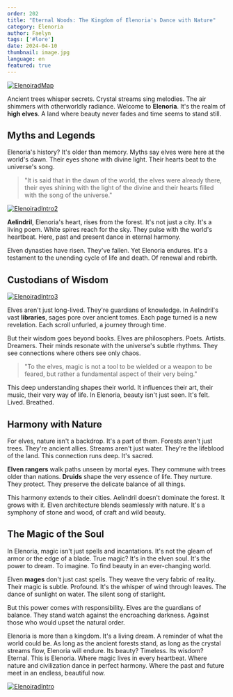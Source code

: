 ```yaml
---
order: 202
title: "Eternal Woods: The Kingdom of Elenoria's Dance with Nature"
category: Elenoria
author: Faelyn
tags: ['#lore']
date: 2024-04-10
thumbnail: image.jpg
language: en
featured: true
---
```


[![ElenoiradMap](https://i.imgur.com/meyY8Dx.png)](https://i.imgur.com/meyY8Dx.png)

Ancient trees whisper secrets. Crystal streams sing melodies. The air shimmers with otherworldly radiance. Welcome to **Elenoria**. It's the realm of **high elves**. A land where beauty never fades and time seems to stand still.

## Myths and Legends

Elenoria's history? It's older than memory. Myths say elves were here at the world's dawn. Their eyes shone with divine light. Their hearts beat to the universe's song.

> "It is said that in the dawn of the world, the elves were already there, their eyes shining with the light of the divine and their hearts filled with the song of the universe."

[![ElenoiradIntro2](https://i.imgur.com/CQjmtAe.png)](https://i.imgur.com/CQjmtAe.png)

**Aelindril**, Elenoria's heart, rises from the forest. It's not just a city. It's a living poem. White spires reach for the sky. They pulse with the world's heartbeat. Here, past and present dance in eternal harmony.

Elven dynasties have risen. They've fallen. Yet Elenoria endures. It's a testament to the unending cycle of life and death. Of renewal and rebirth.

## Custodians of Wisdom

[![ElenoiradIntro3](https://i.imgur.com/6g09o8u.png)](https://i.imgur.com/6g09o8u.png)

Elves aren't just long-lived. They're guardians of knowledge. In Aelindril's vast **libraries**, sages pore over ancient tomes. Each page turned is a new revelation. Each scroll unfurled, a journey through time.

But their wisdom goes beyond books. Elves are philosophers. Poets. Artists. Dreamers. Their minds resonate with the universe's subtle rhythms. They see connections where others see only chaos.

> "To the elves, magic is not a tool to be wielded or a weapon to be feared, but rather a fundamental aspect of their very being."

This deep understanding shapes their world. It influences their art, their music, their very way of life. In Elenoria, beauty isn't just seen. It's felt. Lived. Breathed.

## Harmony with Nature

For elves, nature isn't a backdrop. It's a part of them. Forests aren't just trees. They're ancient allies. Streams aren't just water. They're the lifeblood of the land. This connection runs deep. It's sacred.

**Elven rangers** walk paths unseen by mortal eyes. They commune with trees older than nations. **Druids** shape the very essence of life. They nurture. They protect. They preserve the delicate balance of all things.

This harmony extends to their cities. Aelindril doesn't dominate the forest. It grows with it. Elven architecture blends seamlessly with nature. It's a symphony of stone and wood, of craft and wild beauty.

## The Magic of the Soul

In Elenoria, magic isn't just spells and incantations. It's not the gleam of armor or the edge of a blade. True magic? It's in the elven soul. It's the power to dream. To imagine. To find beauty in an ever-changing world.

Elven **mages** don't just cast spells. They weave the very fabric of reality. Their magic is subtle. Profound. It's the whisper of wind through leaves. The dance of sunlight on water. The silent song of starlight.

But this power comes with responsibility. Elves are the guardians of balance. They stand watch against the encroaching darkness. Against those who would upset the natural order.

Elenoria is more than a kingdom. It's a living dream. A reminder of what the world could be. As long as the ancient forests stand, as long as the crystal streams flow, Elenoria will endure. Its beauty? Timeless. Its wisdom? Eternal. This is Elenoria. Where magic lives in every heartbeat. Where nature and civilization dance in perfect harmony. Where the past and future meet in an endless, beautiful now.

[![ElenoiradIntro](https://i.imgur.com/h27L1BZ.png)](https://i.imgur.com/h27L1BZ.png)